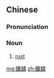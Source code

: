 ==Chinese==
{{zh-forms|s=铁锈}}

===Pronunciation===
{{zh-pron
|m=tiěxiù
|c=tit3 sau3
|mn=qz,xm,zz:thih-siù
|cat=n
}}

===Noun===
{{zh-noun}}

# [[rust]]

[[mg:鐵鏽]]
[[zh:鐵鏽]]